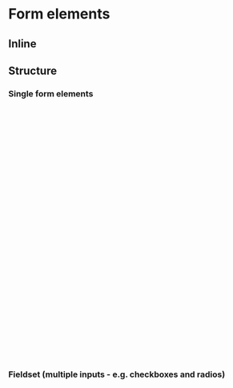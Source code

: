 
<Meta title="Utilities/Form elements" />

# Form elements

<Canvas of={TextInputStories.Standard} />
<Canvas of={TextareaStories.Standard} />
<Canvas of={SelectStories.Standard} />
<Canvas of={RadiosStories.Standard} />
<Canvas of={RadiosStories.Small} />
<Canvas of={CheckboxesStories.Standard} />
<Canvas of={CheckboxesStories.Small} />
<Canvas of={DateSearchStories.Standard} />
<Canvas of={DateInputStories.Standard} />
<Canvas of={SearchFieldStories.Standard} />

## Inline

<Canvas of={TextInputStories.Inline} />
<Canvas of={TextareaStories.Inline} />
<Canvas of={SelectStories.Inline} />
<Canvas of={RadiosStories.Inline} />
<Canvas of={CheckboxesStories.Inline} />
<Canvas of={DateSearchStories.Inline} />
<Canvas of={DateInputStories.Inline} />

## Structure

### Single form elements

```html
<div class="tna-form__group"> <!-- Optional: "tna-form__group--error" -->

  <div class="tna-form__group-contents">

    <h4 class="tna-form__heading tna-form__heading--m">
      <label class="tna-form__label" for="ELEMENT-ID">
        <!-- Field title -->
      </label>
    </h4>

    <!-- Optional hint
    <p id="ELEMENT-ID-hint" class="tna-form__hint">
      [Hint text]
    </p>
    -->

    <!-- Optional error
    <p id="ELEMENT-ID-error" class="tna-form__error-message">
      <span class="tna-!--visually-hidden">Error:</span> [Error text]
    </p>
    -->

  </div>

  <!-- Field id="ELEMENT-ID"
    If hint:
      aria-describedby="tna-form__ELEMENT-ID-hint"
    If error:
      aria-describedby="tna-form__ELEMENT-ID-error"
    If hint and error:
      aria-describedby="tna-form__ELEMENT-ID-hint tna-form__ELEMENT-ID-error"
  -->

</div>
```

### Fieldset (multiple inputs - e.g. checkboxes and radios)

```html
<div class="tna-form__group"> <!-- Optional: "tna-form__group--error" -->

  <fieldset class="tna-form__fieldset"><!-- Fieldset
      If hint:
        aria-describedby="tna-form__ELEMENT-ID-hint"
      If error:
        aria-describedby="tna-form__ELEMENT-ID-error"
      If hint and error:
        aria-describedby="tna-form__ELEMENT-ID-hint tna-form__ELEMENT-ID-error"
    -->

    <div class="tna-form__group-contents">

      <legend class="tna-form__legend">
        <h4 class="tna-form__heading tna-form__heading--m">
          <!-- Field title -->
        </h4>
      </legend>

      <!-- Optional hint
      <p id="ELEMENT-ID-hint" class="tna-form__hint">
        [Hint text]
      </p>
      -->

      <!-- Optional error
      <p id="ELEMENT-ID-error" class="tna-form__error-message">
        <span class="tna-!--visually-hidden">Error:</span> [Error text]
      </p>
      -->

    </div>
  </fieldset>

  <!-- Fields -->
  
</div>
```
